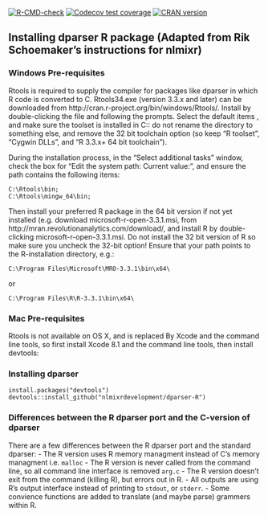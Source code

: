 [![R-CMD-check](https://github.com/nlmixrdevelopment/dparser-R/workflows/R-CMD-check/badge.svg)](https://github.com/nlmixrdevelopment/dparser-R/actions)
[![Codecov test coverage](https://codecov.io/gh/nlmixrdevelopment/dparser-R/branch/master/graph/badge.svg)](https://codecov.io/gh/nlmixrdevelopment/dparser-R?branch=master)
[![CRAN version](http://www.r-pkg.org/badges/version/dparser)](https://cran.r-project.org/package=dparser)

## Installing dparser R package (Adapted from Rik Schoemaker's instructions for nlmixr)
### Windows Pre-requisites
Rtools is required to supply the compiler for packages like dparser in
which R code is converted to C. Rtools34.exe (version 3.3.x and later)
can be downloaded from
http://cran.r-project.org/bin/windows/Rtools/. Install by
double-clicking the file and following the prompts. Select the default
items , and make sure the toolset is installed in C:\Rtools: do not
rename the directory to something else, and remove the 32 bit
toolchain option (so keep "R toolset", "Cygwin DLLs", and "R 3.3.x+ 64
bit toolchain").

During the installation process, in the "Select additional tasks"
window, check the box for "Edit the system path: Current value:", and
ensure the path contains the following items:
```
C:\Rtools\bin;
C:\Rtools\mingw_64\bin;
```
Then install your preferred R package in the 64 bit version if not yet
installed (e.g. download microsoft-r-open-3.3.1.msi, from
http://mran.revolutionanalytics.com/download/, and install R by
double-clicking microsoft-r-open-3.3.1.msi. Do not install the 32 bit
version of R so make sure you uncheck the 32-bit option! Ensure that
your path points to the R-installation directory, e.g.:

```
C:\Program Files\Microsoft\MRO-3.3.1\bin\x64\
```
or
```
C:\Program Files\R\R-3.3.1\bin\x64\
```
### Mac Pre-requisites

Rtools is not available on OS X, and is replaced By Xcode and the
command line tools, so first install Xcode 8.1 and the command line
tools, then install devtools:

### Installing dparser

```
install.packages("devtools")
devtools::install_github("nlmixrdevelopment/dparser-R")
```

### Differences between the R dparser port and the C-version of dparser

There are a few differences between the R dparser port and the standard dparser:
- The R version uses R memory managment instead of C's memory managment i.e. `malloc`
- The R version is never called from the command line, so all command line interface is removed `arg.c`
- The R version doesn't exit from the command (killing R), but errors out in R.
- All outputs are using R's output interface instead of printing to `stdout`, or `stderr`.
- Some convience functions are added to translate (and maybe parse) grammers within R.
